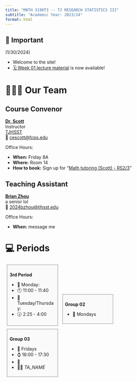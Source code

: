 ```yaml
---
title: "MATH 3190T3 -- TJ RESEARCH STATISTICS III"
subtitle: "Academic Year: 2023/24"
format: html
---
```


::: {.callout-important collapse=false}
## 📢 Important

(1/30/2024)

- Welcome to the site!
- [🗓️ Week 01 lecture material](/2024s2/weeks/week01/page.qmd) is now available!

:::


# 🧑🏻‍🏫 Our Team

::: {.panel-tabset}
## Course Convenor


<!-- ![](/figures/people/professor_octopus.png){fig-align="left" fig-alt="Photo of Dr. MY NAME" style="object-fit: cover;width:5em;height:5em;border-radius: 50%;"}  -->
**[Dr. Scott](https://tjhsst.fcps.edu/staff/catherine-scott)** <br/> 
Instructor <br/>
[TJHSST](https://tjhsst.fcps.edu)</a><br/>
📧 [cescott@fcps.edu](mailto:cescott@fcps.edu)

Office Hours: 

- **When:** Friday 8A
- **Where:** Room 14
- **How to book:** Sign up for "[Math tutoring (Scott) - RS2/3](https://ion.tjhsst.edu/eighth/activity/415)"

## Teaching Assistant

<!-- ![](/figures/people/ta_octopunian.png){fig-align="left" fig-alt="Photo of TA_NAME" style="object-fit: cover;width:5em;height:5em;border-radius: 50%;"}  -->
**[Brian Zhou](#)** <br/>
a senior lol <br> 
📧 [2024bzhou@tjhsst.edu](mailto:2024bzhou@tjhsst.edu)

Office Hours: 

- **When:** message me

:::

# 💻 Periods

::: {style="display:inline-block;width: 28.5%;border-style: dotted;border-width: 1px;border-color: &quot;#fefefe&quot;; margin:1%;padding:1.5%;background-color:#fafafa"}
**3rd Period**

- 📆 Monday:
- 🕚 11:00 - 11:40
- 📆 Tuesday/Thursday:
- 🕝 2:25 - 4:00

:::

::: {style="display:inline-block;width: 28.5%;border-style: dotted;border-width: 1px;border-color: &quot;#fefefe&quot;; margin:1%;padding:1.5%;background-color:#fafafa"}
**Group 02**

- 📆 Mondays

            
:::

::: {style="display:inline-block;width: 28.5%;border-style: dotted;border-width: 1px;border-color: &quot;#fefefe&quot;; margin:1%;padding:1.5%;background-color:#fafafa"}
**Group 03**

- 📆 Fridays
- ⌚ 16:00 - 17:30
- 📍 
- 🧑‍🏫 _TA_NAME_
:::
